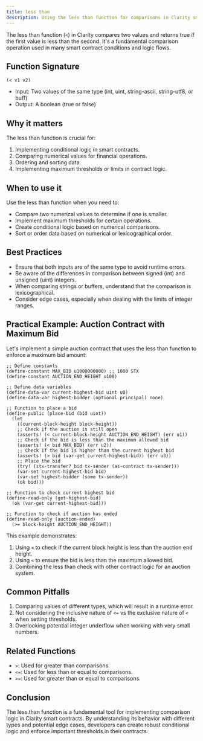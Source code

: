 ```yaml
---
title: less than
description: Using the less than function for comparisons in Clarity smart contracts.
---
```


The less than function (`<`) in Clarity compares two values and returns true if the first value is less than the second. It's a fundamental comparison operation used in many smart contract conditions and logic flows.

## Function Signature

```clarity
(< v1 v2)
```

- Input: Two values of the same type (int, uint, string-ascii, string-utf8, or buff)
- Output: A boolean (true or false)

## Why it matters

The less than function is crucial for:

1. Implementing conditional logic in smart contracts.
2. Comparing numerical values for financial operations.
3. Ordering and sorting data.
4. Implementing maximum thresholds or limits in contract logic.

## When to use it

Use the less than function when you need to:

- Compare two numerical values to determine if one is smaller.
- Implement maximum thresholds for certain operations.
- Create conditional logic based on numerical comparisons.
- Sort or order data based on numerical or lexicographical order.

## Best Practices

- Ensure that both inputs are of the same type to avoid runtime errors.
- Be aware of the differences in comparison between signed (int) and unsigned (uint) integers.
- When comparing strings or buffers, understand that the comparison is lexicographical.
- Consider edge cases, especially when dealing with the limits of integer ranges.

## Practical Example: Auction Contract with Maximum Bid

Let's implement a simple auction contract that uses the less than function to enforce a maximum bid amount:

```clarity
;; Define constants
(define-constant MAX_BID u1000000000) ;; 1000 STX
(define-constant AUCTION_END_HEIGHT u100)

;; Define data variables
(define-data-var current-highest-bid uint u0)
(define-data-var highest-bidder (optional principal) none)

;; Function to place a bid
(define-public (place-bid (bid uint))
  (let
    ((current-block-height block-height))
    ;; Check if the auction is still open
    (asserts! (< current-block-height AUCTION_END_HEIGHT) (err u1))
    ;; Check if the bid is less than the maximum allowed bid
    (asserts! (< bid MAX_BID) (err u2))
    ;; Check if the bid is higher than the current highest bid
    (asserts! (> bid (var-get current-highest-bid)) (err u3))
    ;; Place the bid
    (try! (stx-transfer? bid tx-sender (as-contract tx-sender)))
    (var-set current-highest-bid bid)
    (var-set highest-bidder (some tx-sender))
    (ok bid)))

;; Function to check current highest bid
(define-read-only (get-highest-bid)
  (ok (var-get current-highest-bid)))

;; Function to check if auction has ended
(define-read-only (auction-ended)
  (>= block-height AUCTION_END_HEIGHT))
```

This example demonstrates:
1. Using `<` to check if the current block height is less than the auction end height.
2. Using `<` to ensure the bid is less than the maximum allowed bid.
3. Combining the less than check with other contract logic for an auction system.

## Common Pitfalls

1. Comparing values of different types, which will result in a runtime error.
2. Not considering the inclusive nature of `<=` vs the exclusive nature of `<` when setting thresholds.
3. Overlooking potential integer underflow when working with very small numbers.

## Related Functions

- `>`: Used for greater than comparisons.
- `<=`: Used for less than or equal to comparisons.
- `>=`: Used for greater than or equal to comparisons.

## Conclusion

The less than function is a fundamental tool for implementing comparison logic in Clarity smart contracts. By understanding its behavior with different types and potential edge cases, developers can create robust conditional logic and enforce important thresholds in their contracts.
